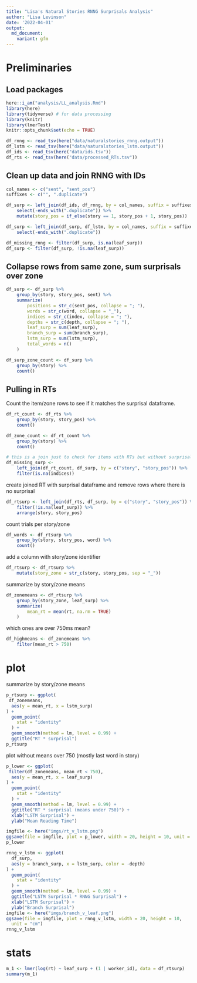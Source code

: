 ```yaml
---
title: "Lisa's Natural Stories RNNG Surprisals Analysis"
author: "Lisa Levinson"
date: '2022-04-01'
output:
  md_document:
    variant: gfm
---
```


# Preliminaries

## Load packages

```r
here::i_am("analysis/LL_analysis.Rmd")
library(here)
library(tidyverse) # for data processing
library(knitr)
library(lmerTest)
knitr::opts_chunk$set(echo = TRUE)
```

```r
df_rnng <- read_tsv(here("data/naturalstories_rnng.output"))
df_lstm <- read_tsv(here("data/naturalstories_lstm.output"))
df_ids <- read_tsv(here("data/ids.tsv"))
df_rts <- read_tsv(here("data/processed_RTs.tsv"))
```
 
 
## Clean up data and join RNNG with IDs

```r

col_names <- c("sent", "sent_pos")
suffixes <- c("", ".duplicate")

df_surp <- left_join(df_ids, df_rnng, by = col_names, suffix = suffixes) %>%
    select(-ends_with(".duplicate")) %>%
    mutate(story_pos = if_else(story == 1, story_pos + 1, story_pos))

df_surp <- left_join(df_surp, df_lstm, by = col_names, suffix = suffixes) %>%
    select(-ends_with(".duplicate"))

df_missing_rnng <- filter(df_surp, is.na(leaf_surp))
df_surp <- filter(df_surp, !is.na(leaf_surp))
```

## Collapse rows from same zone, sum surprisals over zone

```r

df_surp <- df_surp %>%
    group_by(story, story_pos, sent) %>%
    summarize(
        positions = str_c(sent_pos, collapse = "; "),
        words = str_c(word, collapse = "_"),
        indices = str_c(index, collapse = "; "),
        depths = str_c(depth, collapse = "; "),
        leaf_surp = sum(leaf_surp),
        branch_surp = sum(branch_surp),
        lstm_surp = sum(lstm_surp),
        total_words = n()
    )

df_surp_zone_count <- df_surp %>%
    group_by(story) %>%
    count()
```

## Pulling in RTs

Count the item/zone rows to see if it matches the surprisal dataframe. 

```r

df_rt_count <- df_rts %>%
    group_by(story, story_pos) %>%
    count()

df_zone_count <- df_rt_count %>%
    group_by(story) %>%
    count()

# this is a join just to check for items with RTs but without surprisals
df_missing_surp <-
    left_join(df_rt_count, df_surp, by = c("story", "story_pos")) %>%
    filter(is.na(indices))
```

create joined RT with surprisal dataframe and remove rows where there is no surprisal

```r

df_rtsurp <- left_join(df_rts, df_surp, by = c("story", "story_pos")) %>%
    filter(!is.na(leaf_surp)) %>%
    arrange(story, story_pos)
```

count trials per story/zone

```r

df_words <- df_rtsurp %>%
    group_by(story, story_pos, word) %>%
    count()
```
 
add a column with story/zone identifier

```r

df_rtsurp <- df_rtsurp %>%
    mutate(story_zone = str_c(story, story_pos, sep = "_"))
```

summarize by story/zone means 

```r

df_zonemeans <- df_rtsurp %>%
    group_by(story_zone, leaf_surp) %>%
    summarize(
        mean_rt = mean(rt, na.rm = TRUE)
    )
```

which ones are over 750ms mean?

```r

df_highmeans <- df_zonemeans %>%
    filter(mean_rt > 750)
```

 
 
 
# plot

summarize by story/zone means 

```r

p_rtsurp <- ggplot(
 df_zonemeans,
  aes(y = mean_rt, x = lstm_surp)
) +
  geom_point(
    stat = "identity"
  ) +
  geom_smooth(method = lm, level = 0.99) +
  ggtitle("RT * surprisal")
p_rtsurp
```

plot without means over 750 (mostly last word in story)

```r

p_lower <- ggplot(
 filter(df_zonemeans, mean_rt < 750),
  aes(y = mean_rt, x = leaf_surp)
) +
  geom_point(
    stat = "identity"
  ) +
  geom_smooth(method = lm, level = 0.99) +
  ggtitle("RT * surprisal (means under 750)") +
  xlab("LSTM Surprisal") +
  ylab("Mean Reading Time")

imgfile <- here("imgs/rt_v_lstm.png")
ggsave(file = imgfile, plot = p_lower, width = 20, height = 10, unit = "cm")
p_lower
```

```r
rnng_v_lstm <- ggplot(
  df_surp,
  aes(y = branch_surp, x = lstm_surp, color = -depth)
) +
  geom_point(
    stat = "identity"
  ) +
  geom_smooth(method = lm, level = 0.99) +
  ggtitle("LSTM Surprisal * RNNG Surprisal") +
  xlab("LSTM Surprisal") +
  ylab("Branch Surprisal")
imgfile <- here("imgs/branch_v_leaf.png")
ggsave(file = imgfile, plot = rnng_v_lstm, width = 20, height = 10,
  unit = "cm")
rnng_v_lstm
```

# stats

```r
m_1 <- lmer(log(rt) ~ leaf_surp + (1 | worker_id), data = df_rtsurp)
summary(m_1)
```

